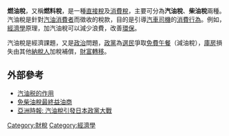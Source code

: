 {{Taxation|expanded=types}}
'''燃油稅'''，又稱'''燃料稅'''，是一種[[直接稅|直接稅]]及[[消費稅|消費稅]]，主要可分為'''汽油稅'''、'''柴油稅'''兩種。汽油稅是針對[[汽油|汽油]][[消費者|消費者]]而徵收的稅款，目的是引導[[汽車|汽車]][[司機|司機]]的[[消費行為|消費行為]]。例如，[[經濟學|經濟學]]原理，加汽油稅可以減少浪費，改善[[環保|環保]]。

汽油稅是經濟課題，又是[[政治|政治]]問題，[[政黨|政黨]]為[[選民|選民]]爭取[[社会福利|免費午餐]]（減油稅），[[庫房|庫房]]損失由其他[[納稅人|納稅人]]加稅補償，[[財富轉移|財富轉移]]。

==外部參考==
* [http://www.zaobao.com/yl/sl080623_501.shtml 汽油税的作用] {{Wayback|url=http://www.zaobao.com/yl/sl080623_501.shtml |date=20080626104954 }}
* [https://web.archive.org/web/20090126182549/http://news.sina.com.hk/cgi-bin/nw/show.cgi/2/1/1/782941/1.html 免柴油稅最終益油商]
* [http://www.coolloud.org.tw/node/15787 亞洲時報: 汽油稅引發日本政黨大戰] {{Wayback|url=http://www.coolloud.org.tw/node/15787 |date=20190614193711 }}

[[Category:財稅|Category:財稅]]
[[Category:經濟學|Category:經濟學]]